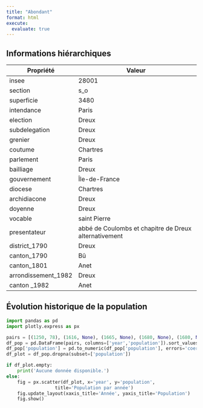 ```yaml
---
title: "Abondant"
format: html
execute:
  evaluate: true
---
```


<span id="coords" data-lat="48.786794" data-lon="1.424893" style="display:none;"></span>

## Informations hiérarchiques

| Propriété | Valeur |
|---|---|
| insee | 28001 |
| section | s_o |
| superficie | 3480 |
| intendance | Paris |
| election | Dreux |
| subdelegation | Dreux |
| grenier | Dreux |
| coutume | Chartres |
| parlement | Paris |
| bailliage | Dreux |
| gouvernement | Île-de-France |
| diocese | Chartres |
| archidiacone | Dreux |
| doyenne | Dreux |
| vocable | saint Pierre |
| presentateur | abbé de Coulombs et chapitre de Dreux alternativement |
| district_1790 | Dreux |
| canton_1790 | Bû |
| canton_1801 | Anet |
| arrondissement_1982 | Dreux |
| canton _1982 | Anet |

## Évolution historique de la population


```python
import pandas as pd
import plotly.express as px

pairs = [(1250, 78), (1616, None), (1665, None), (1680, None), (1680, None), (1686, None), (1686, None), (1693, None), (1700, None), (1709, 29), (1710, None), (1713, 188), (1720, 58), (1725, 190), (1725, 513), (1726, 188), (1726, 594), (1730, None), (1735, None), (1735, None), (1735, None), (1741, None), (1743, None), (1745, None), (1745, None), (1746, None), (1746, None), (1755, None), (1755, None), (1757, None), (1757, None), (1766, 58), (1768, None), (1774, None), (1775, None), (1775, None), (1785, None), (1785, None), (1786, None), (1786, None), (1787, None), (1787, None), (1788, None), (1788, None), (1789, None), (1789, None), (1789, None), (1789, None), (1790, None), (1790, None), (1790, None), (1790, 1125), (1793, 1162), (1801, 72), (1801, None), (1801, 1176), (1806, 1217), (1820, 1144), (1826, 1160), (1831, 1140), (1836, 1146), (1841, 1132), (1846, 1180), (1851, 1185), (1856, 1067), (1861, 933), (1866, 921), (1872, 868), (1876, 879), (1881, 821), (1886, 809), (1891, 916), (1896, 744), (1901, 724), (1906, 724), (1911, 728), (1921, 622), (1926, 678), (1931, 676), (1936, 616), (1946, 728), (1954, 747), (1962, 732), (1962, 751), (1968, 815), (1975, 1017), (1982, None), (1982, None), (1982, 1314)]
df_pop = pd.DataFrame(pairs, columns=['year','population']).sort_values('year')
df_pop['population'] = pd.to_numeric(df_pop['population'], errors='coerce')
df_plot = df_pop.dropna(subset=['population'])

if df_plot.empty:
    print('Aucune donnée disponible.')
else:
    fig = px.scatter(df_plot, x='year', y='population',
                  title='Population par année')
    fig.update_layout(xaxis_title='Année', yaxis_title='Population')
    fig.show()
```
